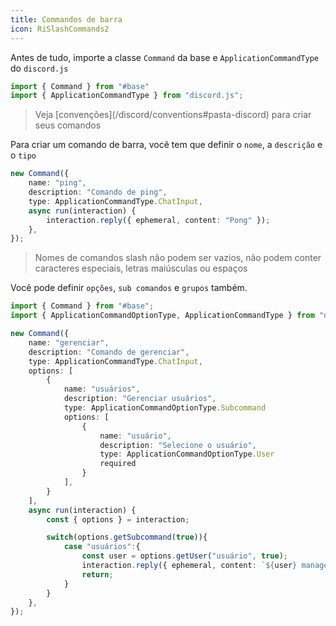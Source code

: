 ```yaml
---
title: Commandos de barra
icon: RiSlashCommands2
---
```


Antes de tudo, importe a classe `Command` da base e `ApplicationCommandType` do `discord.js`
```ts title="ping.ts"
import { Command } from "#base"
import { ApplicationCommandType } from "discord.js";
```


<Blockquote icon={Icon.bulb} color="info">
    Veja [convenções](/discord/conventions#pasta-discord) para criar seus comandos
</Blockquote>

Para criar um comando de barra, você tem que definir o `nome`, a `descrição` e o `tipo`

```ts
new Command({
    name: "ping",
    description: "Comando de ping",
    type: ApplicationCommandType.ChatInput,
    async run(interaction) {
        interaction.reply({ ephemeral, content: "Pong" });
    },
});
```
<Blockquote color="danger" icon={Icon.danger}>
    Nomes de comandos slash não podem ser vazios, não podem conter caracteres especiais, letras maiúsculas ou espaços
</Blockquote>

Você pode definir `opções`, `sub comandos` e `grupos` também.
```ts
import { Command } from "#base";
import { ApplicationCommandOptionType, ApplicationCommandType } from "discord.js";

new Command({
    name: "gerenciar",
    description: "Comando de gerenciar",
    type: ApplicationCommandType.ChatInput,
    options: [
        {
            name: "usuários",
            description: "Gerenciar usuários",
            type: ApplicationCommandOptionType.Subcommand
            options: [
                {
                    name: "usuário",
                    description: "Selecione o usuário",
                    type: ApplicationCommandOptionType.User
                    required
                }       
            ],
        }
    ],
    async run(interaction) {
        const { options } = interaction;

        switch(options.getSubcommand(true)){
            case "usuários":{
                const user = options.getUser("usuário", true);
                interaction.reply({ ephemeral, content: `${user} managed` })
                return;
            }
        }
    },
});
```